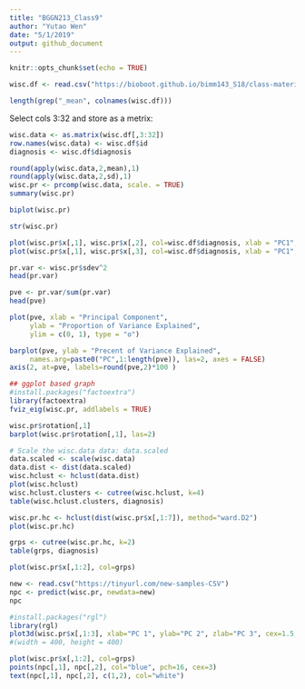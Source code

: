 ```yaml
---
title: "BGGN213_Class9"
author: "Yutao Wen"
date: "5/1/2019"
output: github_document
---
```


```r
knitr::opts_chunk$set(echo = TRUE)
```

```r
wisc.df <- read.csv("https://bioboot.github.io/bimm143_S18/class-material/WisconsinCancer.csv")

```

```r
length(grep("_mean", colnames(wisc.df)))
```

Select cols 3:32 and store as a metrix:
```r
wisc.data <- as.matrix(wisc.df[,3:32])
row.names(wisc.data) <- wisc.df$id
diagnosis <- wisc.df$diagnosis
```

```r
round(apply(wisc.data,2,mean),1)
round(apply(wisc.data,2,sd),1)
wisc.pr <- prcomp(wisc.data, scale. = TRUE)
summary(wisc.pr)
```

```r
biplot(wisc.pr)
```

```r
str(wisc.pr)
```

```r
plot(wisc.pr$x[,1], wisc.pr$x[,2], col=wisc.df$diagnosis, xlab = "PC1", ylab = "PC2")
plot(wisc.pr$x[,1], wisc.pr$x[,3], col=wisc.df$diagnosis, xlab = "PC1", ylab = "PC3")
```

```r
pr.var <- wisc.pr$sdev^2
head(pr.var)
```

```r
pve <- pr.var/sum(pr.var)
head(pve)
```

```r
plot(pve, xlab = "Principal Component", 
     ylab = "Proportion of Variance Explained", 
     ylim = c(0, 1), type = "o")
```

```r
barplot(pve, ylab = "Precent of Variance Explained",
     names.arg=paste0("PC",1:length(pve)), las=2, axes = FALSE)
axis(2, at=pve, labels=round(pve,2)*100 )
```

```r
## ggplot based graph
#install.packages("factoextra")
library(factoextra)
fviz_eig(wisc.pr, addlabels = TRUE)
```

```r
wisc.pr$rotation[,1]
barplot(wisc.pr$rotation[,1], las=2)
```

```r
# Scale the wisc.data data: data.scaled
data.scaled <- scale(wisc.data)
data.dist <- dist(data.scaled)
wisc.hclust <- hclust(data.dist)
plot(wisc.hclust)
wisc.hclust.clusters <- cutree(wisc.hclust, k=4)
table(wisc.hclust.clusters, diagnosis)
```

```r
wisc.pr.hc <- hclust(dist(wisc.pr$x[,1:7]), method="ward.D2")
plot(wisc.pr.hc)
```

```r
grps <- cutree(wisc.pr.hc, k=2)
table(grps, diagnosis)
```

```r
plot(wisc.pr$x[,1:2], col=grps)
```

```r
new <- read.csv("https://tinyurl.com/new-samples-CSV")
npc <- predict(wisc.pr, newdata=new)
npc
```

```r
#install.packages("rgl")
library(rgl)
plot3d(wisc.pr$x[,1:3], xlab="PC 1", ylab="PC 2", zlab="PC 3", cex=1.5, size=1, type="s", col=grps)
#(width = 400, height = 400)
```


```r
plot(wisc.pr$x[,1:2], col=grps)
points(npc[,1], npc[,2], col="blue", pch=16, cex=3)
text(npc[,1], npc[,2], c(1,2), col="white")
```

